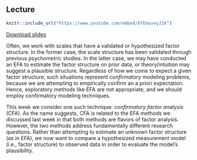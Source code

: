 ## Lecture

```{r}
knitr::include_url("https://www.youtube.com/embed/GTEmuveyJ1k")
```

[Download slides](pdf/tcsm_week_3.pdf)

Often, we work with scales that have a validated or hypothesized factor structure. 
In the former case, the scale structure has been validated through previous 
psychometric studies. In the latter case, we may have conducted an EFA to 
estimate the factor structure on prior data, or theory/intuition may suggest a 
plausible structure. Regardless of how we come to expect a given factor structure, 
such situations represent *confirmatory* modeling problems, because we are 
attempting to empirically confirm an a priori expectation. Hence, exploratory 
methods like EFA are not appropriate, and we should employ confirmatory modeling 
techniques.

This week we consider one such technique: *confirmatory factor analysis* (CFA). 
As the name suggests, CFA is related to the EFA methods we discussed last week
in that both methods are flavors of factor analysis. However, the two methods 
address fundamentally different research questions. Rather than attempting to 
estimate an unknown factor structure (as in EFA), we now want to compare a 
hypothesized measurement model (i.e., factor structure) to observed data in order
to evaluate the model's plausibility.
